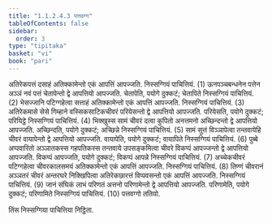 ```yaml
---
title: "1.1.2.4.3 पत्तवग्ग"
tableOfContents: false
sidebar:
  order: 3
type: "tipitaka"
basket: "vi"
book: "pari"
---
```



<DynamicBreadcrumb />

<Division number="164" book="pari">

<Paragraph number="374" book="pari">
अतिरेकपत्तं दसाहं अतिक्कामेन्तो एकं आपत्तिं आपज्जति. निस्सग्गियं पाचित्तियं. (1)
</Paragraph>

<Paragraph number="375" book="pari">
ऊनपञ्चबन्धनेन पत्तेन अञ्ञं नवं पत्तं चेतापेन्तो द्वे आपत्तियो आपज्जति. चेतापेति, पयोगे दुक्कटं; चेतापिते निस्सग्गियं पाचित्तियं. (2)
</Paragraph>

<Paragraph number="376" book="pari">
भेसज्जानि पटिग्गहेत्वा सत्ताहं अतिक्कामेन्तो एकं आपत्तिं आपज्जति. निस्सग्गियं पाचित्तियं. (3)
</Paragraph>

<Paragraph number="377" book="pari">
अतिरेकमासे सेसे गिम्हाने वस्सिकसाटिकचीवरं परियेसन्तो द्वे आपत्तियो आपज्जति. परियेसति, पयोगे दुक्कटं; परियिट्ठे निस्सग्गियं पाचित्तियं. (4)
</Paragraph>

<Paragraph number="378" book="pari">
भिक्खुस्स सामं चीवरं दत्वा कुपितो अनत्तमनो अच्छिन्दन्तो द्वे आपत्तियो आपज्जति. अच्छिन्दति, पयोगे दुक्कटं; अच्छिन्ने निस्सग्गियं पाचित्तियं. (5)
</Paragraph>

<Paragraph number="379" book="pari">
सामं सुत्तं विञ्ञापेत्वा तन्तवायेहि चीवरं वायापेन्तो द्वे आपत्तियो आपज्जति. वायापेति, पयोगे दुक्कटं; वायापिते निस्सग्गियं पाचित्तियं. (6)
</Paragraph>

<Paragraph number="380" book="pari">
पुब्बे अप्पवारितो अञ्ञातकस्स गहपतिकस्स तन्तवाये उपसङ्कमित्वा चीवरे विकप्पं आपज्जन्तो द्वे आपत्तियो आपज्जति. विकप्पं आपज्जति, पयोगे दुक्कटं; विकप्पं आपन्ने निस्सग्गियं पाचित्तियं. (7)
</Paragraph>

<Paragraph number="381" book="pari">
अच्चेकचीवरं पटिग्गहेत्वा चीवरकालसमयं अतिक्कामेन्तो एकं आपत्तिं आपज्जति. निस्सग्गियं पाचित्तियं. (8)
</Paragraph>

<Paragraph number="382" book="pari">
तिण्णं चीवरानं अञ्ञतरं चीवरं अन्तरघरे निक्खिपित्वा अतिरेकछारत्तं विप्पवसन्तो एकं आपत्तिं आपज्जति. निस्सग्गियं पाचित्तियं. (9)
</Paragraph>

<Paragraph number="383" book="pari">
जानं संघिकं लाभं परिणतं अत्तनो परिणामेन्तो द्वे आपत्तियो आपज्जति. परिणामेति, पयोगे दुक्कटं; परिणामिते निस्सग्गियं पाचित्तियं. (10)

</Paragraph>
</Division>

<Paragraph number="384" type="center" book="pari">
पत्तवग्गो ततियो.

  
तिंस निस्सग्गिया पाचित्तिया निट्ठिता.
</Paragraph>